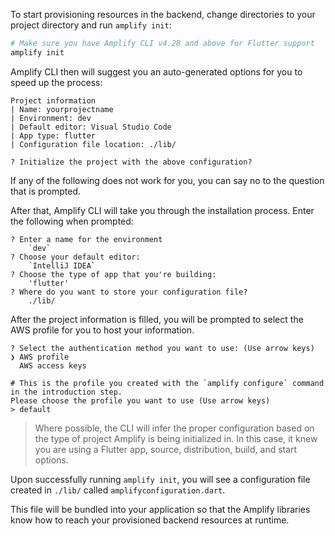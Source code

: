 To start provisioning resources in the backend, change directories to your project directory and run `amplify init`:

```bash
# Make sure you have Amplify CLI v4.28 and above for Flutter support
amplify init
```

Amplify CLI then will suggest you an auto-generated options for you to speed up the process:

```console
Project information
| Name: yourprojectname
| Environment: dev
| Default editor: Visual Studio Code
| App type: flutter
| Configuration file location: ./lib/

? Initialize the project with the above configuration?
```

If any of the following does not work for you, you can say no to the question that is prompted.

After that, Amplify CLI will take you through the installation process. Enter the following when prompted:

```console
? Enter a name for the environment
    `dev`
? Choose your default editor:
    `IntelliJ IDEA`
? Choose the type of app that you're building:
    'flutter'
? Where do you want to store your configuration file?
    ./lib/
```

After the project information is filled, you will be prompted to select the AWS profile for you to host your information.

```console
? Select the authentication method you want to use: (Use arrow keys)
❯ AWS profile
  AWS access keys

# This is the profile you created with the `amplify configure` command in the introduction step.
Please choose the profile you want to use (Use arrow keys)
> default
```
> Where possible, the CLI will infer the proper configuration based on the type of project Amplify is being initialized in. In this case, it knew you are using a Flutter app, source, distribution, build, and start options.


Upon successfully running `amplify init`, you will see a configuration file created in `./lib/` called `amplifyconfiguration.dart`.

This file will be bundled into your application so that the Amplify libraries know how to reach your provisioned backend resources at runtime.
